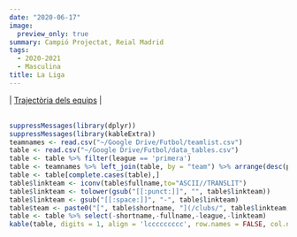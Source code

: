 ```yaml
---
date: "2020-06-17"
image:
  preview_only: true
summary: Campió Projectat, Reial Madrid
tags:
  - 2020-2021
  - Masculina
title: La Liga
---
```

 | [Trajectòria dels equips](/competicions/la-liga-trajectoria/) |
<br>
<br>
```r
suppressMessages(library(dplyr))
suppressMessages(library(kableExtra))
teamnames <- read.csv("~/Google Drive/Futbol/teamlist.csv")
table <- read.csv("~/Google Drive/Futbol/data_tables.csv")
table <- table %>% filter(league == 'primera')
table <- teamnames %>% left_join(table, by = "team") %>% arrange(desc(proj.points))
table <- table[complete.cases(table),]
table$linkteam <- iconv(table$fullname,to="ASCII//TRANSLIT")
table$linkteam <- tolower(gsub("[[:punct:]]", "", table$linkteam))
table$linkteam <- gsub("[[:space:]]", "-", table$linkteam)
table$team <- paste0("[", table$shortname, "](/clubs/", table$linkteam,"-",table$league,")")
table <- table %>% select(-shortname,-fullname,-league,-linkteam)
kable(table, digits = 1, align = 'lccccccccc', row.names = FALSE, col.names = c('Club', 'Punts', 'GD', 'Campió', 'UCL', 'Europa', 'Descens', 'Favor', 'Contra', 'Qualitat')) %>% add_header_above(c('Projecció de la Classificació' = 1, 'Final' = 2, 'Probabilitat (%)' = 4, 'xGols' = 3)) %>% column_spec(1, bold = T) %>% column_spec(3, border_right = T) %>% column_spec(7, border_right = T)
```
